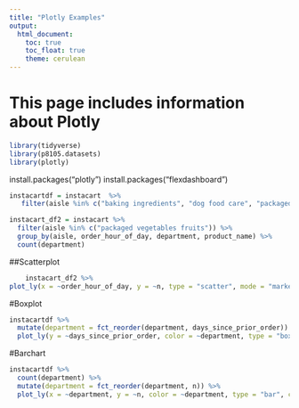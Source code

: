 ```yaml
---
title: "Plotly Examples" 
output: 
  html_document:
    toc: true
    toc_float: true
    theme: cerulean
---
```


# This page includes information about Plotly

```r
library(tidyverse)
library(p8105.datasets)
library(plotly)

```
install.packages("plotly")
install.packages("flexdashboard")

```r
instacartdf = instacart  %>%
   filter(aisle %in% c("baking ingredients", "dog food care", "packaged vegetables fruits")) 
```

```r
instacart_df2 = instacart %>%
  filter(aisle %in% c("packaged vegetables fruits")) %>%
  group_by(aisle, order_hour_of_day, department, product_name) %>% 
  count(department) 
```

##Scatterplot


```r
    instacart_df2 %>%
plot_ly(x = ~order_hour_of_day, y = ~n, type = "scatter", mode = "markers", color=~department, alpha = 0.5)
```


#Boxplot

```r
instacartdf %>% 
  mutate(department = fct_reorder(department, days_since_prior_order)) %>% 
  plot_ly(y = ~days_since_prior_order, color = ~department, type = "box", colors = "viridis")
```
#Barchart
```r
instacartdf %>% 
  count(department) %>% 
  mutate(department = fct_reorder(department, n)) %>% 
  plot_ly(x = ~department, y = ~n, color = ~department, type = "bar", colors = "viridis")
```
